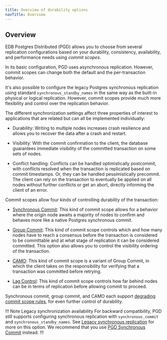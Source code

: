 ```yaml
---
title: Overview of durability options
navTitle: Overview
---
```


## Overview

EDB Postgres Distributed (PGD) allows you to choose from several replication
configurations based on your durability, consistency, availability, and
performance needs using *commit scopes*.

In its basic configuration, PGD uses asynchronous replication. However, commit
scopes can change both the default and the per-transaction behavior.

It's also possible to configure the legacy Postgres synchronous replication
using standard `synchronous_standby_names` in the same way as the built-in
physical or logical replication. However, commit scopes provide much more
flexibility and control over the replication behavior.

The different synchronization settings affect three properties of interest
to applications that are related but can all be implemented individually:

-   Durability: Writing to multiple nodes increases crash resilience
    and allows you to recover the data after a crash and restart.

-   Visibility: With the commit confirmation to the client, the database
    guarantees immediate visibility of the committed transaction on some
    sets of nodes.

-   Conflict handling: Conflicts can be handled optimistically
    postcommit, with conflicts resolved when the transaction is replicated
    based on commit timestamps. Or, they can be handled pessimistically
    precommit. The client can rely on the transaction to eventually be
    applied on all nodes without further conflicts or get an abort, directly
    informing the client of an error.

Commit scopes allow four kinds of controlling durability of the transaction:

-   [Synchronous Commit](synchronous_commit): This kind of commit scope allows for a behavior where the origin node awaits a majority of nodes to confirm and behaves more like a native Postgres synchronous commit.

-   [Group Commit](group-commit): This kind of commit scope controls which and how many nodes
    have to reach a consensus before the transaction is considered to be committable
    and at what stage of replication it can be considered committed. This option also
    allows you to control the visibility ordering of the transaction.

-   [CAMO](camo): This kind of commit scope is a variant of Group Commit, in
    which the client takes on the responsibility for verifying that a transaction
    was committed before retrying.

-   [Lag Control](lag-control): This kind of commit scope controls how far behind nodes can 
    be in terms of replication before allowing commit to proceed.

Synchronous commit, group commit, and CAMO each support [degrading commit scope rules](degrading), for even further control of durability.

!!! Note Legacy synchronization availability 
For backward compatibility, PGD still supports configuring synchronous
replication with `synchronous_commit` and `synchronous_standby_names`. See
[Legacy synchronous replication](legacy-sync) for more on this option. We
recommend that you use [PGD Synchronous Commit](synchronous_commit) instead. 
!!!
